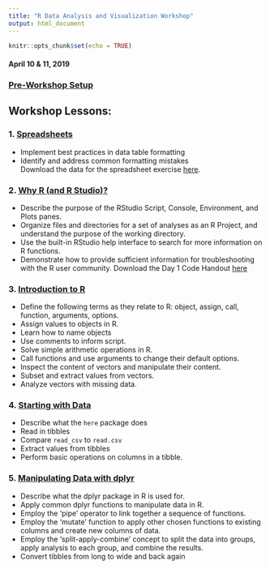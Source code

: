 ```yaml
---
title: "R Data Analysis and Visualization Workshop"
output: html_document
---
```


```r
knitr::opts_chunk$set(echo = TRUE)
```


#### April 10 & 11, 2019


### [Pre-Workshop Setup](./00-Setup.html)  

## Workshop Lessons:  

### 1. [Spreadsheets](./01-Spreadsheets.html)  
*  Implement best practices in data table formatting  
*  Identify and address common formatting mistakes  
Download the data for the spreadsheet exercise [here](https://ndownloader.figshare.com/files/2252083).

### 2. [Why R (and R Studio)?](./02-Intro.html)
*  Describe the purpose of the RStudio Script, Console, Environment, and Plots panes.
*  Organize files and directories for a set of analyses as an R Project, and understand the purpose of the working directory.
*  Use the built-in RStudio help interface to search for more information on R functions.
*  Demonstrate how to provide sufficient information for troubleshooting with the R user community.
Download the Day 1 Code Handout [here](./Day1_code_handout.R)

### 3. [Introduction to R](./03-R_Start.html)  
*  Define the following terms as they relate to R: object, assign, call, function, arguments, options.   
*  Assign values to objects in R.   
*  Learn how to name objects   
*  Use comments to inform script.   
*  Solve simple arithmetic operations in R.   
*  Call functions and use arguments to change their default options.   
*  Inspect the content of vectors and manipulate their content.   
*  Subset and extract values from vectors.   
*  Analyze vectors with missing data. 

### 4. [Starting with Data](./04-Data_Start.html)  
*  Describe what the `here` package does
*  Read in tibbles
*  Compare `read_csv` to `read.csv`
*  Extract values from tibbles
*  Perform basic operations on columns in a tibble.

### 5. [Manipulating Data with dplyr](./05-dplyr.html)  
*  Describe what the dplyr package in R is used for.  
*  Apply common dplyr functions to manipulate data in R.  
*  Employ the ‘pipe’ operator to link together a sequence of functions.  
*  Employ the ‘mutate’ function to apply other chosen functions to existing columns and create new columns of data.  
*  Employ the ‘split-apply-combine’ concept to split the data into groups, apply analysis to each group, and combine the results.  
*  Convert tibbles from long to wide and back again
